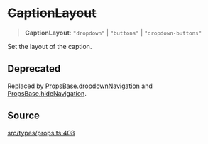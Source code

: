 # ~~CaptionLayout~~

<a id="undefined" name="undefined"></a>

> **CaptionLayout**: `"dropdown"` \| `"buttons"` \| `"dropdown-buttons"`

Set the layout of the caption.

## Deprecated

Replaced by [PropsBase.dropdownNavigation](/docs/api/next/interfaces/PropsBase.md#dropdownnavigation) and
  [PropsBase.hideNavigation](/docs/api/next/interfaces/PropsBase.md#hidenavigation).

## Source

[src/types/props.ts:408](https://github.com/gpbl/react-day-picker/blob/next/src/types/props.ts#L408)
